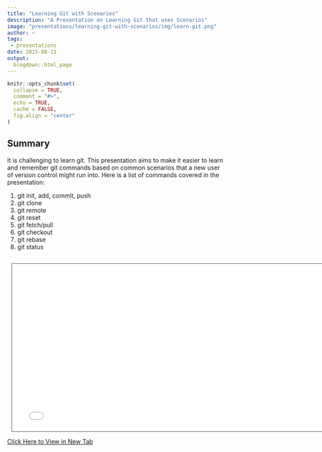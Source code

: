 ```yaml
---
title: "Learning Git with Scenarios"
description: "A Presentation on Learning Git that uses Scenarios"
image: "presentations/learning-git-with-scenarios/img/learn-git.png"
author: ~
tags:
 - presentations
date: 2015-08-11
output:
  blogdown::html_page
---
```


```r
knitr::opts_chunk$set(
  collapse = TRUE,
  comment = "#>",
  echo = TRUE,
  cache = FALSE,
  fig.align = "center"
)
```

<style>
iframe[seamless] {
    background-color: transparent;
    border: #555555 1px solid;
    margin: 10px;
    padding-bottom: 5px;
    overflow: hidden;
    display: block;
    height: 40vw;
    width: 80vw;
    max-width: 780px;
}
</style>

## Summary

It is challenging to learn git. This presentation aims to make it easier to 
learn and remember git commands based on common scenarios that a new user of 
version control might run into. Here is a list of commands covered in the presentation: 

1. git init, add, commit, push
2. git clone
3. git remote
4. git reset
5. git fetch/pull
6. git checkout
7. git rebase
8. git status

<div style="text-align:center;margin-top:30px;">
  <iframe src="/presentations/learning-git-with-scenarios/presentation/index.html" seamless></iframe>
</div>
<a target="_blank" href="/presentations/learning-git-with-scenarios/presentation/index.html">
  Click Here to View in New Tab
</a>
